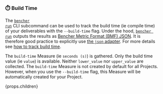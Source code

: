 ### ⏱️ Build Time

The <code><a href="/docs/explanation/bencher-run/">bencher run</a></code> CLI subcommand
can be used to track the build time (ie compile time) of your deliverables with the `--build-time` flag.
Under the hood, <code><a href="/docs/explanation/bencher-run/">bencher run</a></code>
outputs the results as [Bencher Metric Format (BMF) JSON][bmf].
It is therefore good practice to explicitly use [the `json` adapter][json].
For more details see [how to track build time][build time].

The `build-time` Measure (ie `seconds (s)`) is gathered.
Only the build time value (ie `value`) is available.
Neither `lower_value` nor `upper_value` are collected.
The `build-time` Measure is not created by default for all Projects.
However, when you use the `--build-time` flag, this Measure will be automatically created for your Project.

{props.children}

[json]: #-json

[bmf]: /docs/reference/bencher-metric-format/
[build time]: /docs/how-to/track-build-time/
